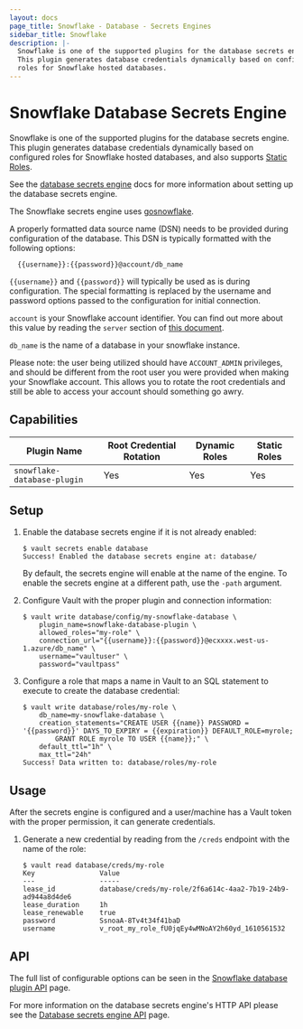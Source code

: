 ```yaml
---
layout: docs
page_title: Snowflake - Database - Secrets Engines
sidebar_title: Snowflake
description: |-
  Snowflake is one of the supported plugins for the database secrets engine.
  This plugin generates database credentials dynamically based on configured
  roles for Snowflake hosted databases.
---
```


# Snowflake Database Secrets Engine

Snowflake is one of the supported plugins for the database secrets engine. This
plugin generates database credentials dynamically based on configured roles for
Snowflake hosted databases, and also supports [Static
Roles](/docs/secrets/databases#static-roles).

See the [database secrets engine](/docs/secrets/databases) docs for
more information about setting up the database secrets engine.

The Snowflake secrets engine uses
[gosnowflake](https://pkg.go.dev/github.com/snowflakedb/gosnowflake).

A properly formatted data source name (DSN) needs to be provided during configuration of the
database. This DSN is typically formatted with the following options:
  ```text
    {{username}}:{{password}}@account/db_name
  ```

`{{username}}` and `{{password}}` will typically be used as is during configuration. The
special formatting is replaced by the username and password options passed to the configuration
for initial connection.

`account` is your Snowflake account identifier. You can find out more about this value by reading
the `server` section of
[this document](https://docs.snowflake.com/en/user-guide/odbc-parameters.html#connection-parameters).

`db_name` is the name of a database in your snowflake instance.

Please note: the user being utilized should have `ACCOUNT_ADMIN` privileges, and should be different
from the root user you were provided when making your Snowflake account. This allows you to rotate
the root credentials and still be able to access your account should something go awry.

## Capabilities

| Plugin Name                  | Root Credential Rotation | Dynamic Roles | Static Roles |
| ---------------------------- | ------------------------ | ------------- | ------------ |
| `snowflake-database-plugin`  | Yes                      | Yes           | Yes          |

## Setup

1.  Enable the database secrets engine if it is not already enabled:

    ```text
    $ vault secrets enable database
    Success! Enabled the database secrets engine at: database/
    ```

    By default, the secrets engine will enable at the name of the engine. To
    enable the secrets engine at a different path, use the `-path` argument.

1.  Configure Vault with the proper plugin and connection information:

    ```text
    $ vault write database/config/my-snowflake-database \
        plugin_name=snowflake-database-plugin \
        allowed_roles="my-role" \
        connection_url="{{username}}:{{password}}@ecxxxx.west-us-1.azure/db_name" \
        username="vaultuser" \
        password="vaultpass"
    ```

1.  Configure a role that maps a name in Vault to an SQL statement to execute to
    create the database credential:

    ```text
    $ vault write database/roles/my-role \
        db_name=my-snowflake-database \
        creation_statements="CREATE USER {{name}} PASSWORD = '{{password}}' DAYS_TO_EXPIRY = {{expiration}} DEFAULT_ROLE=myrole;
            GRANT ROLE myrole TO USER {{name}};" \
        default_ttl="1h" \
        max_ttl="24h"
    Success! Data written to: database/roles/my-role
    ```

## Usage

After the secrets engine is configured and a user/machine has a Vault token with
the proper permission, it can generate credentials.

1.  Generate a new credential by reading from the `/creds` endpoint with the name
    of the role:

    ```text
    $ vault read database/creds/my-role
    Key                Value
    ---                -----
    lease_id           database/creds/my-role/2f6a614c-4aa2-7b19-24b9-ad944a8d4de6
    lease_duration     1h
    lease_renewable    true
    password           SsnoaA-8Tv4t34f41baD
    username           v_root_my_role_fU0jqEy4wMNoAY2h60yd_1610561532
    ```

## API

The full list of configurable options can be seen in the [Snowflake database
plugin API](/api/secret/databases/snowflake) page.

For more information on the database secrets engine's HTTP API please see the
[Database secrets engine API](/api/secret/databases) page.
